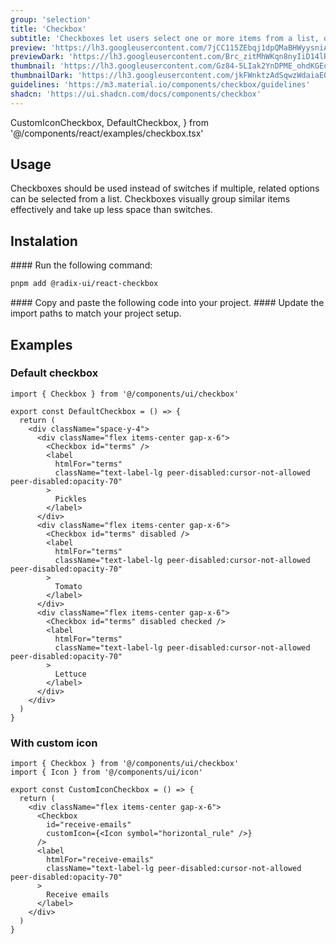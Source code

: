 ```yaml
---
group: 'selection'
title: 'Checkbox'
subtitle: 'Checkboxes let users select one or more items from a list, or turn an item on or off'
preview: 'https://lh3.googleusercontent.com/7jCC115ZEbqj1dpQMaBHWyysniAcYnIhk4Xyse7lURBUq1GqW9weeJBIop0B2FgtsHqUFlxRjeZG-tWxnQP9e4SdzUyNQ8oxN8L32raEsdxjaqBpmA=s0'
previewDark: 'https://lh3.googleusercontent.com/Brc_zitMhWKqn8nyIiD14lRGzK2ptW9Fl8GPsILV3MLBAv0MctABmv8PAJk4sCAKMuBKh6WeHBFrMadMCeqQ1wvZ5ODoYltptiKGfOdH-C-TnzzbGyM=s0'
thumbnail: 'https://lh3.googleusercontent.com/Gz84-5LIak2YnDPME_ohdKGEquhCBOlvnvQbcaMVRk3q2gqujpJDg4SiqtL6kbWSzH8ElsCz_Ni9OkbRbWbh_YH5vU4slG8c-phyksjc2ttEbq60KqM=w2400'
thumbnailDark: 'https://lh3.googleusercontent.com/jkFWnktzAdSqwzWdaiaE0005L5PDpGMfdN-YGm9Z6Zh0kkqvegoywq_0f6-e_ZW39Qielpg-LvUPAQ-THSjLwr5WCrz26A5Qdudhb_GyKUFiPtYXbjz5=w1200'
guidelines: 'https://m3.material.io/components/checkbox/guidelines'
shadcn: 'https://ui.shadcn.com/docs/components/checkbox'
---
```


  CustomIconCheckbox,
  DefaultCheckbox,
} from '@/components/react/examples/checkbox.tsx'

## Usage

Checkboxes should be used instead of switches if multiple, related options can be selected from a list. Checkboxes visually group similar items effectively and take up less space than switches.

## Instalation

<Steps>

<Step>
#### Run the following command:

```bash
pnpm add @radix-ui/react-checkbox
```

</Step>

<Step>
  #### Copy and paste the following code into your project.
  <ComponentSource name="checkbox" />
</Step>

<Step>
#### Update the import paths to match your project setup.

</Step>

</Steps>

## Examples

### Default checkbox

<ComponentContainer>
  <DefaultCheckbox slot='preview' client:visible/>

```tsx
import { Checkbox } from '@/components/ui/checkbox'

export const DefaultCheckbox = () => {
  return (
    <div className="space-y-4">
      <div className="flex items-center gap-x-6">
        <Checkbox id="terms" />
        <label
          htmlFor="terms"
          className="text-label-lg peer-disabled:cursor-not-allowed peer-disabled:opacity-70"
        >
          Pickles
        </label>
      </div>
      <div className="flex items-center gap-x-6">
        <Checkbox id="terms" disabled />
        <label
          htmlFor="terms"
          className="text-label-lg peer-disabled:cursor-not-allowed peer-disabled:opacity-70"
        >
          Tomato
        </label>
      </div>
      <div className="flex items-center gap-x-6">
        <Checkbox id="terms" disabled checked />
        <label
          htmlFor="terms"
          className="text-label-lg peer-disabled:cursor-not-allowed peer-disabled:opacity-70"
        >
          Lettuce
        </label>
      </div>
    </div>
  )
}
```

</ComponentContainer>

### With custom icon

<ComponentContainer>
  <CustomIconCheckbox slot='preview' client:visible/>

```tsx
import { Checkbox } from '@/components/ui/checkbox'
import { Icon } from '@/components/ui/icon'

export const CustomIconCheckbox = () => {
  return (
    <div className="flex items-center gap-x-6">
      <Checkbox
        id="receive-emails"
        customIcon={<Icon symbol="horizontal_rule" />}
      />
      <label
        htmlFor="receive-emails"
        className="text-label-lg peer-disabled:cursor-not-allowed peer-disabled:opacity-70"
      >
        Receive emails
      </label>
    </div>
  )
}
```

</ComponentContainer>
